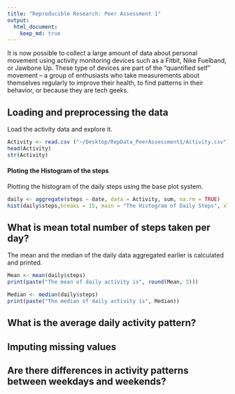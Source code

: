 ```yaml
---
title: "Reproducible Research: Peer Assessment 1"
output: 
  html_document:
    keep_md: true
---
```

It is now possible to collect a large amount of data about personal movement using activity monitoring devices such as a Fitbit, Nike Fuelband, or Jawbone Up. These type of devices are part of the “quantified self” movement – a group of enthusiasts who take measurements about themselves regularly to improve their health, to find patterns in their behavior, or because they are tech geeks.

## Loading and preprocessing the data
Load the activity data and explore it.

```r
Activity <- read.csv ("~/Desktop/RepData_PeerAssessment1/Activity.csv")
head(Activity)
str(Activity)
```
#### Ploting the Histogram of the steps
Plotting the histogram of the daily steps using the base plot system.
```r
daily <- aggregate(steps ~ date, data = Activity, sum, na.rm = TRUE)
hist(daily$steps,breaks = 15, main = "The Histogram of Daily Steps", xlab = "Number of steps", col = "red")
```

## What is mean total number of steps taken per day?
The mean and the median of the daily data aggregated earlier is calculated and printed.
```r
Mean <- mean(daily$steps)
print(paste("The mean of daily activity is", round(Mean, 3)))

Median <- median(daily$steps)
print(paste("The median of daily activity is", Median))
```

## What is the average daily activity pattern?



## Imputing missing values



## Are there differences in activity patterns between weekdays and weekends?
